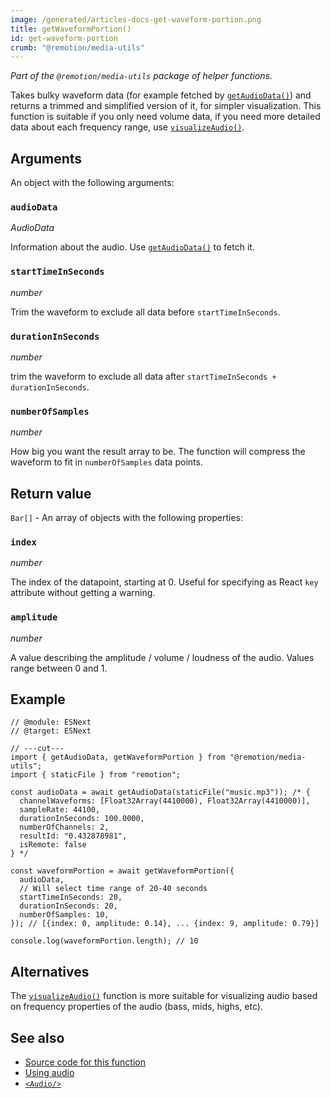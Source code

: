 ```yaml
---
image: /generated/articles-docs-get-waveform-portion.png
title: getWaveformPortion()
id: get-waveform-portion
crumb: "@remotion/media-utils"
---
```


_Part of the `@remotion/media-utils` package of helper functions._

Takes bulky waveform data (for example fetched by [`getAudioData()`](/docs/get-audio-data)) and returns a trimmed and simplified version of it, for simpler visualization. This function is suitable if you only need volume data, if you need more detailed data about each frequency range, use [`visualizeAudio()`](/docs/visualize-audio).

## Arguments

An object with the following arguments:

### `audioData`

_AudioData_

Information about the audio. Use [`getAudioData()`](/docs/get-audio-data) to fetch it.

### `startTimeInSeconds`

_number_

Trim the waveform to exclude all data before `startTimeInSeconds`.

### `durationInSeconds`

_number_

trim the waveform to exclude all data after `startTimeInSeconds + durationInSeconds`.

### `numberOfSamples`

_number_

How big you want the result array to be. The function will compress the waveform to fit in `numberOfSamples` data points.

## Return value

`Bar[]` - An array of objects with the following properties:

### `index`

_number_

The index of the datapoint, starting at 0. Useful for specifying as React `key` attribute without getting a warning.

### `amplitude`

_number_

A value describing the amplitude / volume / loudness of the audio. Values range between 0 and 1.

## Example

```tsx twoslash
// @module: ESNext
// @target: ESNext

// ---cut---
import { getAudioData, getWaveformPortion } from "@remotion/media-utils";
import { staticFile } from "remotion";

const audioData = await getAudioData(staticFile("music.mp3")); /* {
  channelWaveforms: [Float32Array(4410000), Float32Array(4410000)],
  sampleRate: 44100,
  durationInSeconds: 100.0000,
  numberOfChannels: 2,
  resultId: "0.432878981",
  isRemote: false
} */

const waveformPortion = await getWaveformPortion({
  audioData,
  // Will select time range of 20-40 seconds
  startTimeInSeconds: 20,
  durationInSeconds: 20,
  numberOfSamples: 10,
}); // [{index: 0, amplitude: 0.14}, ... {index: 9, amplitude: 0.79}]

console.log(waveformPortion.length); // 10
```

## Alternatives

The [`visualizeAudio()`](/docs/visualize-audio) function is more suitable for visualizing audio based on frequency properties of the audio (bass, mids, highs, etc).

## See also

- [Source code for this function](https://github.com/remotion-dev/remotion/blob/main/packages/media-utils/src/get-waveform-portion.ts)
- [Using audio](/docs/using-audio)
- [`<Audio/>`](/docs/audio)
